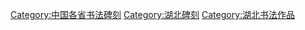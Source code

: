 [[Category:中国各省书法碑刻|Category:中国各省书法碑刻]]
[[Category:湖北碑刻|Category:湖北碑刻]]
[[Category:湖北书法作品|Category:湖北书法作品]]